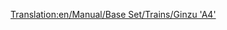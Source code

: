 [[Translation:en/Manual/Base Set/Trains/Ginzu 'A4']]
{{it/Manuale/Set base/Treni/StatLocomotive|Image=[[File:en/Manual/Base Set/Trains/Ginzua4.png]]
|Name=Ginzu "A4"
|Cost=€ 44.530
|Speed=128 km/h (80 mph)
|Weight=162 t
|Power=1.200 hp (895 kW)
|Annual=€ 4.592
|Designed=1935
|Lifespan=20
|Capacity=N/A
|Description=Il treno a vapore più comunemente usato, fino a quando i treni diesel non saranno disponibili. Il Ginzu è disponibile sin dall'inizio (se si inizia intorno al 1945) ed è il più veloce tra tutti i motori a vapore fino all'avvento della [[it/Manuale/Set base/Treni/SH '8P'|SH "8P"]].
|Real-life=È la versione rinominata della locomotiva [https://www.wikipedia.org/wiki/LNER Class A4 British Gresley A4]. La British Gresley A4, detta "Mallard", è il detentore del record di locomotiva a vapore più veloce di 202,8 km/h.<br/>
Per maggiori dettagli, vedi http://www.lner.info/locos/A/a4.shtml.
}}